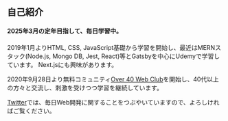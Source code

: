 ## 自己紹介

#### 2025年3月の定年目指して、毎日学習中。

2019年1月よりHTML, CSS, JavaScript基礎から学習を開始し、最近はMERNスタック(Node.js, Mongo DB, Jest, React)等とGatsbyを中心にUdemyで学習しています。
Next.jsにも興味があります。

2020年9月28日より無料コミュニティ[Over 40 Web Club](https://over40webclub.netlify.app/)を開始し、40代以上の方々と交流し、刺激を受けつつ学習を継続しています。

[Twitter](https://twitter.com/pitang1965)では、毎日Web開発に関することをつぶやいていますので、よろしければご覧ください。